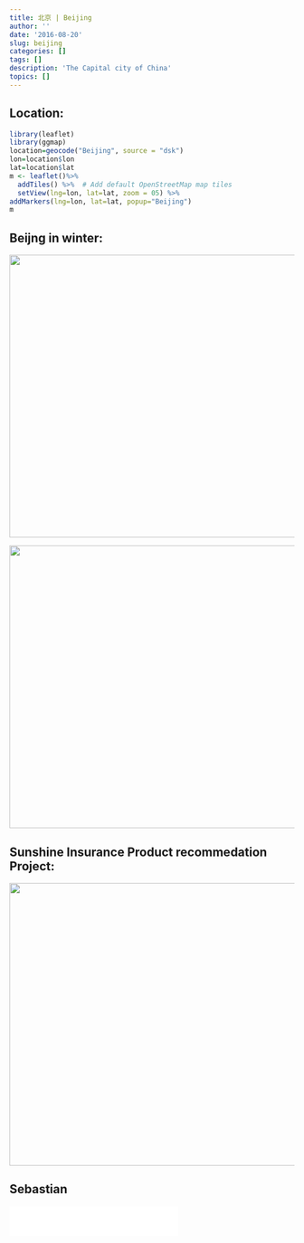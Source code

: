 ```yaml
---
title: 北京 | Beijing
author: ''
date: '2016-08-20'
slug: beijing
categories: []
tags: []
description: 'The Capital city of China'
topics: []
---
```


## Location:
```r
library(leaflet)
library(ggmap)
location=geocode("Beijing", source = "dsk")
lon=location$lon
lat=location$lat
m <- leaflet()%>%
  addTiles() %>%  # Add default OpenStreetMap map tiles
  setView(lng=lon, lat=lat, zoom = 05) %>%
addMarkers(lng=lon, lat=lat, popup="Beijing")
m

```


## Beijng in winter:

![](/post/2016-08-20-beijing_files/beijing16_001.jpg){width=730px height=500px}

![](/post/2016-08-20-beijing_files/beijing16_002.jpg){width=730px height=500px}


## Sunshine Insurance Product recommedation Project:
![](/post/2016-08-20-beijing_files/beijing16_003.jpg){width=700px height=500px}


## Sebastian

<iframe frameborder="no" border="0" marginwidth="0" marginheight="0" autoplay="true" width=298 height=52 src="//music.163.com/outchain/player?type=2&id=1041728&autoplay=true&auto=1&height=32"></iframe>






